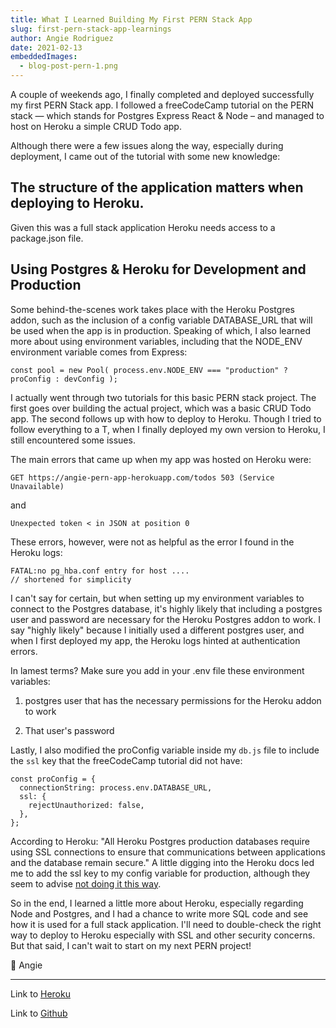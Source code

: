 ```yaml
---
title: What I Learned Building My First PERN Stack App
slug: first-pern-stack-app-learnings
author: Angie Rodriguez
date: 2021-02-13
embeddedImages:
  - blog-post-pern-1.png
---
```


A couple of weekends ago, I finally completed and deployed successfully my first PERN Stack app. I followed a freeCodeCamp tutorial on the PERN stack — which stands for Postgres Express React & Node – and managed to host on Heroku a simple CRUD Todo app.

Although there were a few issues along the way, especially during deployment, I came out of the tutorial with some new knowledge:

## The structure of the application matters when deploying to Heroku.

Given this was a full stack application Heroku needs access to a package.json file.

## Using Postgres & Heroku for Development and Production

Some behind-the-scenes work takes place with the Heroku Postgres addon, such as the inclusion of a config variable DATABASE_URL that will be used when the app is in production. Speaking of which, I also learned more about using environment variables, including that the NODE_ENV environment variable comes from Express:

```
const pool = new Pool( process.env.NODE_ENV === "production" ? proConfig : devConfig );
```

I actually went through two tutorials for this basic PERN stack project. The first goes over building the actual project, which was a basic CRUD Todo app. The second follows up with how to deploy to Heroku. Though I tried to follow everything to a T, when I finally deployed my own version to Heroku, I still encountered some issues.

The main errors that came up when my app was hosted on Heroku were:

```
GET https://angie-pern-app-herokuapp.com/todos 503 (Service Unavailable)
```

and

```
Unexpected token < in JSON at position 0
```

These errors, however, were not as helpful as the error I found in the Heroku logs:

```
FATAL:no pg_hba.conf entry for host ....
// shortened for simplicity
```

I can't say for certain, but when setting up my environment variables to connect to the Postgres database, it's highly likely that including a postgres user and password are necessary for the Heroku Postgres addon to work. I say "highly likely" because I initially used a different postgres user, and when I first deployed my app, the Heroku logs hinted at authentication errors.

In lamest terms? Make sure you add in your .env file these environment variables:

1. postgres user that has the necessary permissions for the Heroku addon to work

2. That user's password

Lastly, I also modified the proConfig variable inside my `db.js` file to include the `ssl` key that the freeCodeCamp tutorial did not have:

```
const proConfig = {
  connectionString: process.env.DATABASE_URL,
  ssl: {
    rejectUnauthorized: false,
  },
};
```

According to Heroku: "All Heroku Postgres production databases require using SSL connections to ensure that communications between applications and the database remain secure." A little digging into the Heroku docs led me to add the ssl key to my config variable for production, although they seem to advise [not doing it this way](https://devcenter.heroku.com/articles/heroku-postgresql#heroku-postgres-ssl).

So in the end, I learned a little more about Heroku, especially regarding Node and Postgres, and I had a chance to write more SQL code and see how it is used for a full stack application. I'll need to double-check the right way to deploy to Heroku especially with SSL and other security concerns. But that said, I can't wait to start on my next PERN project!

💛 Angie

---

Link to [Heroku](https://angie-pern-app.herokuapp.com/)

Link to [Github](https://github.com/ARodriguezHacks/pern-todo)
